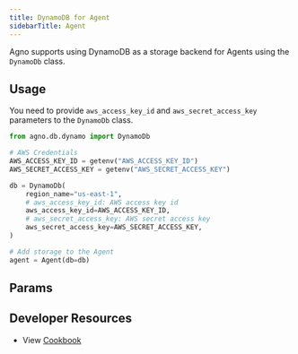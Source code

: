 ```yaml
---
title: DynamoDB for Agent
sidebarTitle: Agent
---
```


Agno supports using DynamoDB as a storage backend for Agents using the `DynamoDb` class.

## Usage

You need to provide `aws_access_key_id` and `aws_secret_access_key` parameters to the `DynamoDb` class.

```python dynamo_for_agent.py
from agno.db.dynamo import DynamoDb

# AWS Credentials
AWS_ACCESS_KEY_ID = getenv("AWS_ACCESS_KEY_ID")
AWS_SECRET_ACCESS_KEY = getenv("AWS_SECRET_ACCESS_KEY")

db = DynamoDb(
    region_name="us-east-1",
    # aws_access_key_id: AWS access key id
    aws_access_key_id=AWS_ACCESS_KEY_ID,
    # aws_secret_access_key: AWS secret access key
    aws_secret_access_key=AWS_SECRET_ACCESS_KEY,
)

# Add storage to the Agent
agent = Agent(db=db)
```

## Params

<Snippet file="db-dynamodb-params.mdx" />  

## Developer Resources

- View [Cookbook](https://github.com/agno-agi/agno/blob/main/cookbook/db/dynamodb/dynamo_for_agent.py)
